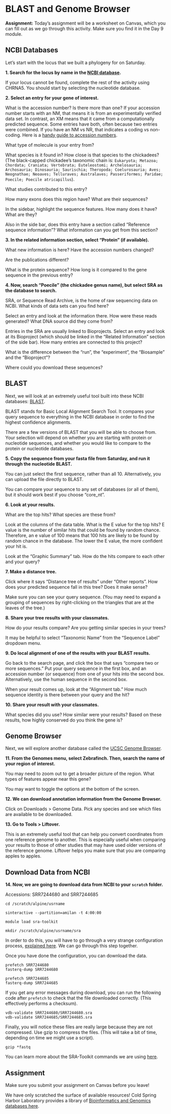 # BLAST and Genome Browser

**Assignment:** Today's assignment will be a worksheet on Canvas, which you can fill out as we go through this activity. Make sure you find it in the Day 9 module. 

## NCBI Databases 

Let's start with the locus that we built a phylogeny for on Saturday. 

**1. Search for the locus by name in the [NCBI database](https://www.ncbi.nlm.nih.gov/).** 

If your locus cannot be found, complete the rest of the activity using CHRNA5. You should start by selecting the nucleotide database. 

**2. Select an entry for your gene of interest.** 

What is the accession number? Is there more than one? If your accession number starts with an NM, that means it is from an experimentally verified data set. In contrast, an XM means that it came from a computationally predicted sequence. Some entries have both, often because two entries were combined. If you have an NM vs NR, that indicates a coding vs non-coding. Here is a [handy guide to accession numbers](https://community.gep.wustl.edu/repository/course_materials_WU/annotation/Genbank_Accessions.pdf).

What type of molecule is your entry from? 

What species is it found in? How close is that species to the chickadees? (The black-capped chickadee's taxonomic chain is: `Eukaryota; Metazoa; Chordata; Craniata; Vertebrata; Euteleostomi; Archelosauria; Archosauria; Dinosauria; Saurischia; Theropoda; Coelurosauria; Aves; Neognathae; Neoaves; Telluraves; Australaves; Passeriformes; Paridae; Poecile; Poecile atricapillus`).

What studies contributed to this entry? 

How many exons does this region have? What are their sequences? 

In the sidebar, highlight the sequence features. How many does it have? What are they? 

Also in the side bar, does this entry have a section called "Reference sequence information"? What information can you get from this section? 

**3. In the related information section, select "Protein" (if available).** 

What new information is here? Have the accession numbers changed? 

Are the publications different? 

What is the protein sequence? How long is it compared to the gene sequence in the previous entry? 

**4. Now, search "Poecile" (the chickadee genus name), but select SRA as the database to search.**

SRA, or Sequence Read Archive, is the home of raw sequencing data on NCBI. What kinds of data sets can you find here? 

Select an entry and look at the information there. How were these reads generated? What DNA source did they come from? 

Entries in the SRA are usually linked to Bioprojects. Select an entry and look at its Bioproject (which should be linked in the "Related Information" section of the side bar). How many entries are connected to this project? 

What is the difference between the "run", the "experiment", the "Biosample" and the "Bioproject"? 

Where could you download these sequences? 


## BLAST 

Next, we will look at an extremely useful tool built into these NCBI databases: [BLAST](). 

BLAST stands for Basic Local Alignment Search Tool. It compares your query sequence to everything in the NCBI database in order to find the highest confidence alignments. 

There are a few versions of BLAST that you will be able to choose from. Your selection will depend on whether you are starting with protein or nucleotide sequences, and whether you would like to compare to the protein or nucleotide databases. 

**5. Copy the sequence from your fasta file from Saturday, and run it through the nucleotide BLAST.**

You can just select the first sequence, rather than all 10. Alternatively, you can upload the file directly to BLAST. 

You can compare your sequence to any set of databases (or all of them), but it should work best if you choose "core_nt". 

**6. Look at your results.** 

What are the top hits? What species are these from? 

Look at the columns of the data table. What is the E value for the top hits? E value is the number of similar hits that could be found by random chance. Therefore, an e value of 100 means that 100 hits are likely to be found by random chance in the database. The lower the E value, the more confident your hit is. 

Look at the "Graphic Summary" tab. How do the hits compare to each other and your query? 

**7. Make a distance tree.**

Click where it says "Distance tree of results" under "Other reports". How does your predicted sequence fall in this tree? Does it make sense? 

Make sure you can see your query sequence. (You may need to expand a grouping of sequences by right-clicking on the triangles that are at the leaves of the tree.)

**8. Share your tree results with your classmates.** 

How do your results compare? Are you getting similar species in your trees? 

It may be helpful to select "Taxonomic Name" from the "Sequence Label" dropdown menu. 

**9. Do local alignment of one of the results with your BLAST results.** 

Go back to the search page, and click the box that says "compare two or more sequences." Put your query sequence in the first box, and an accession number (or sequence) from one of your hits into the second box. Alternatively, use the human sequence in the second box. 

When your result comes up, look at the "Alignment tab." How much sequence identity is there between your query and the hit? 

**10. Share your result with your classmates.**

What species did you use? How similar were your results? Based on these results, how highly conserved do you think the gene is? 

## Genome Browser

Next, we will explore another database called the [UCSC Genome Browser](https://genome.ucsc.edu/index.html). 

**11. From the Genomes menu, select Zebrafinch. Then, search the name of your region of interest. **

You may need to zoom out to get a broader picture of the region. What types of features appear near this gene? 

You may want to toggle the options at the bottom of the screen. 

**12. We can download annotation information from the Genome Browser.**

Click on Downloads > Genome Data. Pick any species and see which files are available to be downloaded. 

**13. Go to Tools > Liftover.**

This is an extremely useful tool that can help you convert coordinates from one reference genome to another. This is especially useful when comparing your results to those of other studies that may have used older versions of the reference genome. Liftover helps you make sure that you are comparing apples to apples. 

## Download Data from NCBI

**14. Now, we are going to download data from NCBI to your `scratch` folder.  **

Accessions: SRR7244680 and SRR7244685

```cat
cd /scratch/alpine/usrname

sinteractive --partition=amilan -t 4:00:00

module load sra-toolkit

mkdir /scratch/alpine/usrname/sra
```

In order to do this, you will have to go through a very strange configuration process, [explained here](https://curc.readthedocs.io/en/latest/software/sratoolkit.html). We can go through this step together. 

Once you have done the configuration, you can download the data. 

```cat

prefetch SRR7244680 
fasterq-dump SRR7244680

prefetch SRR7244685
fasterq-dump SRR7244685

```

If you get any error messages during download, you can run the following code after `prefetch` to check that the file downloaded correctly. (This effectively performs a checksum).

```cat
vdb-validate SRR7244680/SRR7244680.sra
vdb-validate SRR7244685/SRR7244685.sra
```


Finally, you will notice these files are really large because they are not compressed. Use gzip to compress the files. (This will take a bit of time, depending on time we might use a script).

```cat
gzip *fastq
```


::: {.learning data=latex=""}

You can learn more about the SRA-Toolkit commands we are using [here](https://github.com/ncbi/sra-tools/wiki/08.-prefetch-and-fasterq-dump).

:::

## Assignment 

Make sure you submit your assignment on Canvas before you leave! 

::: {.learning data=latex=""}
We have only scratched the surface of available resources! Cold Spring Harbor Laboratory provides a library of [Bioinformatics and Genomics databases here](https://cshl.libguides.com/c.php?g=523983&p=3582517).
:::

